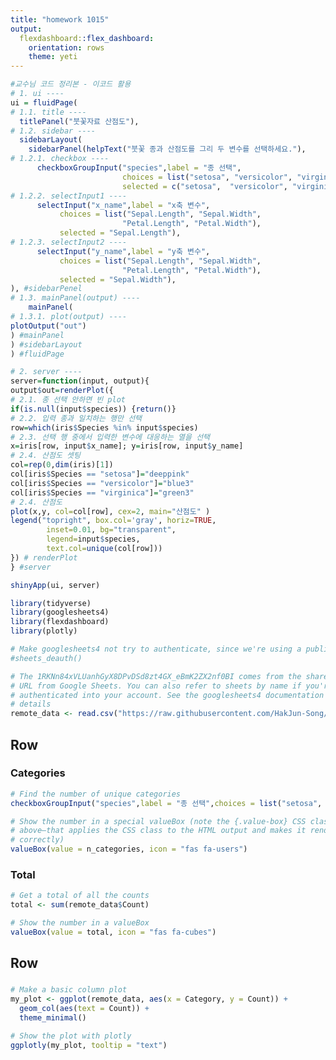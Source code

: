 ---
title: "homework 1015"
output:
  flexdashboard::flex_dashboard:
    orientation: rows
    theme: yeti
---
```{r}
#교수님 코드 정리본 - 이코드 활용
# 1. ui ---- 
ui = fluidPage(
# 1.1. title ----
  titlePanel("붓꽃자료 산점도"),
# 1.2. sidebar ----
  sidebarLayout(
    sidebarPanel(helpText("붓꽃 종과 산점도를 그리 두 변수를 선택하세요."),
# 1.2.1. checkbox ----
      checkboxGroupInput("species",label = "종 선택", 
                         choices = list("setosa", "versicolor", "virginica"),
                         selected = c("setosa",  "versicolor", "virginica" )),
# 1.2.2. selectInput1 ----
      selectInput("x_name",label = "x축 변수",
           choices = list("Sepal.Length", "Sepal.Width", 
                         "Petal.Length", "Petal.Width"),
           selected = "Sepal.Length"),
# 1.2.3. selectInput2 ----
      selectInput("y_name",label = "y축 변수",
           choices = list("Sepal.Length", "Sepal.Width", 
                         "Petal.Length", "Petal.Width"),
           selected = "Sepal.Width"),
), #sidebarPenel
# 1.3. mainPanel(output) ----
    mainPanel(
# 1.3.1. plot(output) ----
plotOutput("out")
) #mainPanel
) #sidebarLayout
) #fluidPage

# 2. server ----
server=function(input, output){
output$out=renderPlot({
# 2.1. 종 선택 안하면 빈 plot
if(is.null(input$species)) {return()}
# 2.2. 입력 종과 일치하는 행만 선택
row=which(iris$Species %in% input$species)
# 2.3. 선택 행 중에서 입력한 변수에 대응하는 열을 선택
x=iris[row, input$x_name]; y=iris[row, input$y_name]
# 2.4. 산점도 셋팅
col=rep(0,dim(iris)[1])
col[iris$Species == "setosa"]="deeppink"
col[iris$Species == "versicolor"]="blue3"
col[iris$Species == "virginica"]="green3"
# 2.4. 산점도
plot(x,y, col=col[row], cex=2, main="산점도" )
legend("topright", box.col='gray', horiz=TRUE, 
        inset=0.01, bg="transparent",
        legend=input$species, 
        text.col=unique(col[row]))
}) # renderPlot
} #server

shinyApp(ui, server)
```


```{r setup, include=FALSE}
library(tidyverse)
library(googlesheets4)
library(flexdashboard)
library(plotly)

# Make googlesheets4 not try to authenticate, since we're using a public sheet
#sheets_deauth()
```

```{r get-data, message=FALSE, include=FALSE}
# The 1RKNn84xVLUanhGyX8DPvDSd8zt4GX_eBmK2ZX2nf0BI comes from the shared link
# URL from Google Sheets. You can also refer to sheets by name if you're
# authenticated into your account. See the googlesheets4 documentation for more
# details
remote_data <- read.csv("https://raw.githubusercontent.com/HakJun-Song/class/master/dashboard_test.csv")

```

## Row

### Categories {.value-box}

```{r}
# Find the number of unique categories
checkboxGroupInput("species",label = "종 선택",choices = list("setosa", "versicolor", "virginica"), selected = c("setosa",  "versicolor", "virginica" ))

# Show the number in a special valueBox (note the {.value-box} CSS class
# above—that applies the CSS class to the HTML output and makes it render
# correctly)
valueBox(value = n_categories, icon = "fas fa-users")
```

### Total {.value-box}

```{r}
# Get a total of all the counts
total <- sum(remote_data$Count)

# Show the number in a valueBox
valueBox(value = total, icon = "fas fa-cubes")
```

## Row

###

```{r}
# Make a basic column plot
my_plot <- ggplot(remote_data, aes(x = Category, y = Count)) +
  geom_col(aes(text = Count)) +
  theme_minimal()

# Show the plot with plotly
ggplotly(my_plot, tooltip = "text")
```